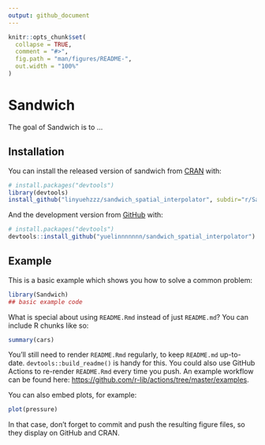 ```yaml
---
output: github_document
---
```


<!-- README.md is generated from README.Rmd. Please edit that file -->

```r
knitr::opts_chunk$set(
  collapse = TRUE,
  comment = "#>",
  fig.path = "man/figures/README-",
  out.width = "100%"
)
```

# Sandwich

<!-- badges: start -->
<!-- badges: end -->

The goal of Sandwich is to ...

## Installation

You can install the released version of sandwich from [CRAN](https://CRAN.R-project.org) with:

``` r
# install.packages("devtools")
library(devtools)
install_github("linyuehzzz/sandwich_spatial_interpolator", subdir="r/Sandwich")
```

And the development version from [GitHub](https://github.com/) with:

``` r
# install.packages("devtools")
devtools::install_github("yuelinnnnnnn/sandwich_spatial_interpolator")
```
## Example

This is a basic example which shows you how to solve a common problem:

```r
library(Sandwich)
## basic example code
```

What is special about using `README.Rmd` instead of just `README.md`? You can include R chunks like so:

```r
summary(cars)
```

You'll still need to render `README.Rmd` regularly, to keep `README.md` up-to-date. `devtools::build_readme()` is handy for this. You could also use GitHub Actions to re-render `README.Rmd` every time you push. An example workflow can be found here: <https://github.com/r-lib/actions/tree/master/examples>.

You can also embed plots, for example:

```r
plot(pressure)
```

In that case, don't forget to commit and push the resulting figure files, so they display on GitHub and CRAN.
